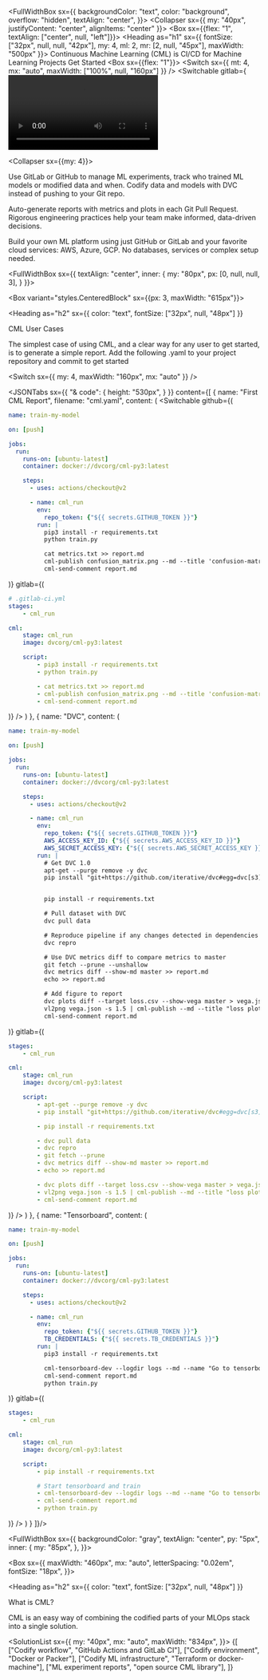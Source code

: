 

<FullWidthBox sx={{
  backgroundColor: "text", 
  color: "background", 
  overflow: "hidden",
  textAlign: "center",
}}>
  <Collapser sx={{
    my: "40px",
    justifyContent: "center",
    alignItems: "center"
  }}>
    <Box sx={{flex: "1", textAlign: ["center", null, "left"]}}>
      <Heading as="h1" sx={{
        fontSize: ["32px", null, null, "42px"],
        my: 4,
        ml: 2,
        mr: [2, null, "45px"],
        maxWidth: "500px"
      }}>
        Continuous Machine Learning (CML) is CI/CD for Machine Learning Projects
      </Heading>
      <Link variant="button" href="#">
        Get Started
      </Link>
    </Box>
    <Box sx={{flex: "1"}}>
      <Switch sx={{ mt: 4, mx: "auto", maxWidth: ["100%", null, "160px"] }} />
      <Switchable
        gitlab={<Video src={gitlabVideo} mode="gitlab" />}
        github={<Video src={githubVideo} mode="github" />}
      />
    </Box>
  </Collapser>

  <Collapser sx={{my: 4}}>
  <HomeFeature heading="GitFlow for data science" circleColor="cyan.0">

Use GitLab or GitHub to manage ML experiments, track who trained ML models or
modified data and when. Codify data and models with DVC instead of pushing to
your Git repo.

  </HomeFeature>
  <HomeFeature heading="Auto reports for ML experiments" circleColor="purple">

Auto-generate reports with metrics and plots in each Git Pull Request.
Rigorous engineering practices help your team make informed, data-driven
decisions.

  </HomeFeature>
  <HomeFeature heading="No additional services" circleColor="orange.0">

Build your own ML platform using just GitHub or GitLab and your favorite cloud
services: AWS, Azure, GCP. No databases, services or complex setup needed.

  </HomeFeature>
  </Collapser>

</FullWidthBox>

<FullWidthBox sx={{
  textAlign: "center",
  inner: {
    my: "80px", 
    px: [0, null, null, 3],
  }
}}>

<Box variant="styles.CenteredBlock" sx={{px: 3, maxWidth: "615px"}}>

<Heading
  as="h2"
  sx={{
    color: "text",
    fontSize: ["32px", null, "48px"]
  }}
>
  CML User Cases
</Heading>

The simplest case of using CML, and a clear way for any user to get started, is to generate a simple report. Add the following .yaml to your project repository and commit to get started

</Box>

<Switch sx={{ my: 4, maxWidth: "160px", mx: "auto" }} />

<JSONTabs 
  sx={{
    "& code": {
      height: "530px",
    }
  }} 
  content={[
  {
    name: "First CML Report",
    filename: "cml.yaml",
    content: (
      <Switchable 
        github={(
<Collapser>

```yml filename="cml.yaml" repo="https://github.com/iterative/cml_base_case"
name: train-my-model

on: [push]

jobs:
  run:
    runs-on: [ubuntu-latest]
    container: docker://dvcorg/cml-py3:latest

    steps:
      - uses: actions/checkout@v2

      - name: cml_run
        env:
          repo_token: {"${{ secrets.GITHUB_TOKEN }}"}
        run: |
          pip3 install -r requirements.txt
          python train.py

          cat metrics.txt >> report.md
          cml-publish confusion_matrix.png --md --title 'confusion-matrix' >> report.md
          cml-send-comment report.md
```

<ImageExampleBox title="CML Report" image={githubBaseCase} />

</Collapser>
        )}
        gitlab={(
<Collapser>

```yml filename=".gitlab-ci.yml" repo="https://gitlab.com/iterative.ai/cml-base-case"
# .gitlab-ci.yml
stages: 
    - cml_run

cml:
    stage: cml_run
    image: dvcorg/cml-py3:latest

    script:
        - pip3 install -r requirements.txt
        - python train.py

        - cat metrics.txt >> report.md
        - cml-publish confusion_matrix.png --md --title 'confusion-matrix' >> report.md
        - cml-send-comment report.md 
```

<ImageExampleBox title="CML Report" image={gitlabBaseCase} />

</Collapser>
        )}
      />
    )
  },
  {
    name: "DVC",
    content: (
      <Switchable 
        github={(
<Collapser>

```yml filename="cml.yaml" repo="https://github.com/iterative/cml_dvc_case"
name: train-my-model

on: [push]

jobs:
  run:
    runs-on: [ubuntu-latest]
    container: docker://dvcorg/cml-py3:latest

    steps:
      - uses: actions/checkout@v2

      - name: cml_run
        env:
          repo_token: {"${{ secrets.GITHUB_TOKEN }}"}
          AWS_ACCESS_KEY_ID: {"${{ secrets.AWS_ACCESS_KEY_ID }}"}
          AWS_SECRET_ACCESS_KEY: {"${{ secrets.AWS_SECRET_ACCESS_KEY }}"}
        run: |
          # Get DVC 1.0 
          apt-get --purge remove -y dvc
          pip install "git+https://github.com/iterative/dvc#egg=dvc[s3]"


          pip install -r requirements.txt

          # Pull dataset with DVC 
          dvc pull data

          # Reproduce pipeline if any changes detected in dependencies
          dvc repro 

          # Use DVC metrics diff to compare metrics to master
          git fetch --prune --unshallow
          dvc metrics diff --show-md master >> report.md
          echo >> report.md

          # Add figure to report
          dvc plots diff --target loss.csv --show-vega master > vega.json
          vl2png vega.json -s 1.5 | cml-publish --md --title "loss plot" >> report.md
          cml-send-comment report.md
```

<ImageExampleBox title="CML Report" image={githubDVCReport} />

</Collapser>
        )}
        gitlab={(
<Collapser>

```yml filename=".gitlab-ci.yml" repo="https://gitlab.com/iterative.ai/cml-dvc-case"
stages: 
    - cml_run

cml:
    stage: cml_run
    image: dvcorg/cml-py3:latest

    script:
        - apt-get --purge remove -y dvc
        - pip install "git+https://github.com/iterative/dvc#egg=dvc[s3]"

        - pip install -r requirements.txt

        - dvc pull data
        - dvc repro
        - git fetch --prune
        - dvc metrics diff --show-md master >> report.md
        - echo >> report.md

        - dvc plots diff --target loss.csv --show-vega master > vega.json
        - vl2png vega.json -s 1.5 | cml-publish --md --title "loss plot" >> report.md
        - cml-send-comment report.md
```

<ImageExampleBox title="CML Report" image={gitlabDVCReport} />

</Collapser>
        )}
      />
    )
  },
  {
    name: "Tensorboard",
    content: (
      <Switchable 
        github={(
<Collapser>

```yml filename="cml.yaml" repo="https://github.com/iterative/cml_tensorboard_case"
name: train-my-model

on: [push]

jobs:
  run:
    runs-on: [ubuntu-latest]
    container: docker://dvcorg/cml-py3:latest

    steps:
      - uses: actions/checkout@v2

      - name: cml_run
        env:
          repo_token: {"${{ secrets.GITHUB_TOKEN }}"}
          TB_CREDENTIALS: {"${{ secrets.TB_CREDENTIALS }}"}
        run: |
          pip3 install -r requirements.txt

          cml-tensorboard-dev --logdir logs --md --name "Go to tensorboard" >> report.md
          cml-send-comment report.md
          python train.py
```

<ImageExampleBox title="CML Report" image={githubTensorboardReport} />

</Collapser>
        )}
        gitlab={(
<Collapser>

```yml filename=".gitlab-ci.yml" repo="https://gitlab.com/iterative.ai/cml-tensorboard-case"
stages: 
    - cml_run

cml:
    stage: cml_run
    image: dvcorg/cml-py3:latest

    script:
        - pip install -r requirements.txt

        # Start tensorboard and train
        - cml-tensorboard-dev --logdir logs --md --name "Go to tensorboard" >> report.md
        - cml-send-comment report.md
        - python train.py
```

<ImageExampleBox title="CML Report" image={gitlabTensorboardReport} />

</Collapser>
        )}
      />
    )
  }
]}/>

</FullWidthBox>

<FullWidthBox sx={{
  backgroundColor: "gray",
  textAlign: "center",
  py: "5px",
  inner: {
    my: "85px",
  },
}}>

<Box sx={{
  maxWidth: "460px", 
  mx: "auto",
  letterSpacing: "0.02em",
  fontSize: "18px",
}}>

<Heading
  as="h2"
  sx={{
    color: "text",
    fontSize: ["32px", null, "48px"]
  }}
>
  What is CML?
</Heading>

CML is an easy way of combining the codified parts of your MLOps stack into a single solution.

</Box>

<SolutionList sx={{
  my: "40px",
  mx: "auto",
  maxWidth: "834px",
}}>
  {[
    ["Codify workflow", "GitHub Actions and GitLab CI"],
    ["Codify environment", "Docker or Packer"],
    ["Codify ML infrastructure", "Terraform or docker-machine"],
    ["ML experiment reports", "open source CML library"],
  ]}
</SolutionList>

</FullWidthBox>

